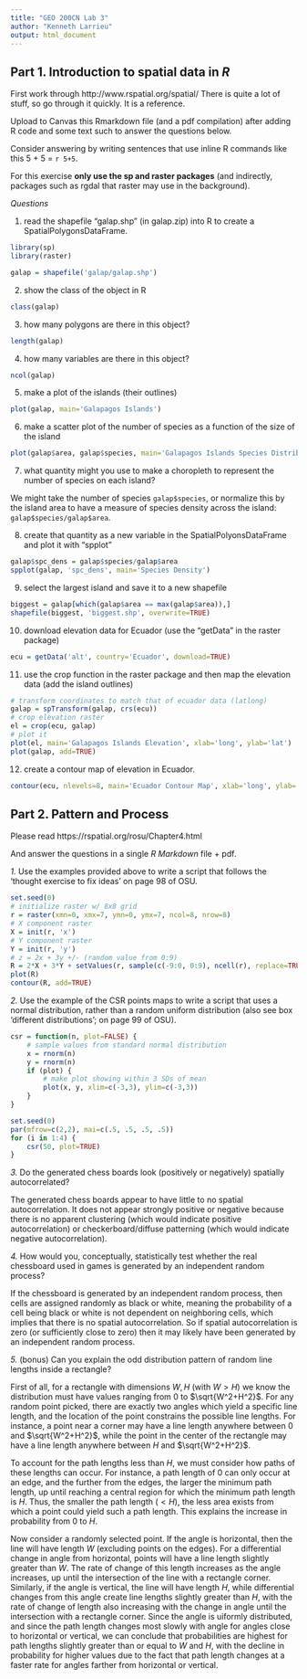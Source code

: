 ```yaml
---
title: "GEO 200CN Lab 3"
author: "Kenneth Larrieu"
output: html_document
---
```


## Part 1.  Introduction to spatial data in *R*

First work through http://www.rspatial.org/spatial/
There is quite a lot of stuff, so go through it quickly. It is a reference. 

Upload to Canvas this Rmarkdown file (and a pdf compilation) after adding R code and some text such to answer the questions below.

Consider answering by writing sentences that use inline R commands like this 5 + 5 = `r 5+5`. 

For this exercise __only use the sp and raster packages__ (and indirectly, packages such as rgdal that raster may use in the background). 

*Questions*

1) read the shapefile "galap.shp" (in galap.zip) into R to create a SpatialPolygonsDataFrame. 

```r
library(sp)
library(raster)

galap = shapefile('galap/galap.shp')
```

2) show the class of the object in R

```r
class(galap)
```

3) how many polygons are there in this object? 

```r
length(galap)
```

4) how many variables are there in this object?

```r
ncol(galap)
```

5) make a plot of the islands (their outlines)

```r
plot(galap, main='Galapagos Islands')
```

6) make a scatter plot of the number of species as a function of the size of the island

```r
plot(galap$area, galap$species, main='Galapagos Islands Species Distribution', xlab='Island Area', ylab='Num. of Species')
```

7) what quantity might you use to make a choropleth to represent the number of species on each island?

We might take the number of species `galap$species`, or normalize this by the island area to have a measure of species density across the island: `galap$species/galap$area`.

8) create that quantity as a new variable in the SpatialPolyonsDataFrame and plot it with "spplot"

```r
galap$spc_dens = galap$species/galap$area
spplot(galap, 'spc_dens', main='Species Density')
```

9) select the largest island and save it to a new shapefile

```r
biggest = galap[which(galap$area == max(galap$area)),]
shapefile(biggest, 'biggest.shp', overwrite=TRUE)
```

10) download elevation data for Ecuador (use the "getData" in the raster package)

```r
ecu = getData('alt', country='Ecuador', download=TRUE)
```

11) use the crop function in the raster package and then map the elevation data (add the island outlines)

```r
# transform coordinates to match that of ecuador data (latlong)
galap = spTransform(galap, crs(ecu))
# crop elevation raster
el = crop(ecu, galap)
# plot it
plot(el, main='Galapagos Islands Elevation', xlab='long', ylab='lat')
plot(galap, add=TRUE)
```

12) create a contour map of elevation in Ecuador. 

```r
contour(ecu, nlevels=8, main='Ecuador Contour Map', xlab='long', ylab='lat')
```

## Part 2. Pattern and Process

Please read https://rspatial.org/rosu/Chapter4.html

And answer the questions in a single *R Markdown* file + pdf.

*1.* Use the examples provided above to write a script that follows the 'thought exercise to fix ideas' on page 98 of OSU.

```r
set.seed(0)
# initialize raster w/ 8x8 grid
r = raster(xmn=0, xmx=7, ymn=0, ymx=7, ncol=8, nrow=8)
# X component raster
X = init(r, 'x')
# Y component raster
Y = init(r, 'y')
# z = 2x + 3y +/- (random value from 0:9)
R = 2*X + 3*Y + setValues(r, sample(c(-9:0, 0:9), ncell(r), replace=TRUE))
plot(R)
contour(R, add=TRUE)
```

*2.* Use the example of the CSR points maps to write a script that uses a normal distribution, rather than a random uniform distribution (also see box 'different distributions'; on page 99 of OSU).

```r
csr = function(n, plot=FALSE) {
    # sample values from standard normal distribution
    x = rnorm(n)
    y = rnorm(n)
    if (plot) {
        # make plot showing within 3 SDs of mean
        plot(x, y, xlim=c(-3,3), ylim=c(-3,3))
    }
}

set.seed(0)
par(mfrow=c(2,2), mai=c(.5, .5, .5, .5))
for (i in 1:4) {
    csr(50, plot=TRUE)
}
```

*3.* Do the generated chess boards look (positively or negatively) spatially autocorrelated?

The generated chess boards appear to have little to no spatial autocorrelation. It does not appear strongly positive or negative because there is no apparent clustering (which would indicate positive autocorrelation) or checkerboard/diffuse patterning (which would indicate negative autocorrelation).

*4.* How would you, conceptually, statistically test whether the real chessboard used in games is generated by an independent random process?

If the chessboard is generated by an independent random process, then cells are assigned randomly as black or white, meaning the probability of a cell being black or white is not dependent on neighboring cells, which implies that there is no spatial autocorrelation. So if spatial autocorrelation is zero (or sufficiently close to zero) then it may likely have been generated by an independent random process.

*5.* (bonus) Can you explain the odd distribution pattern of random line lengths inside a rectangle?

First of all, for a rectangle with dimensions $W, H$ (with $W > H$) we know the distribution must have values ranging from $0$ to $\sqrt{W^2+H^2}$. For any random point picked, there are exactly two angles which yield a specific line length, and the location of the point constrains the possible line lengths. For instance, a point near a corner may have a line length anywhere between 0 and $\sqrt{W^2+H^2}$, while the point in the center of the rectangle may have a line length anywhere between $H$ and $\sqrt{W^2+H^2}$.

To account for the path lengths less than $H$, we must consider how paths of these lengths can occur. For instance, a path length of $0$ can only occur at an edge, and the further from the edges, the larger the minimum path length, up until reaching a central region for which the minimum path length is $H$. Thus, the smaller the path length $(<H)$, the less area exists from which a point could yield such a path length. This explains the increase in probability from $0$ to $H$.

Now consider a randomly selected point. If the angle is horizontal, then the line will have length $W$ (excluding points on the edges). For a differential change in angle from horizontal, points will have a line length slightly greater than $W$. The rate of change of this length increases as the angle increases, up until the intersection of the line with a rectangle corner. Similarly, if the angle is vertical, the line will have length $H$, while differential changes from this angle create line lengths slightly greater than $H$, with the rate of change of length also increasing with the change in angle until the intersection with a rectangle corner. Since the angle is uiformly distributed, and since the path length changes most slowly with angle for angles close to horizontal or vertical, we can conclude that probabilities are highest for path lengths slightly greater than or equal to $W$ and $H$, with the decline in probability for higher values due to the fact that path length changes at a faster rate for angles farther from horizontal or vertical.
